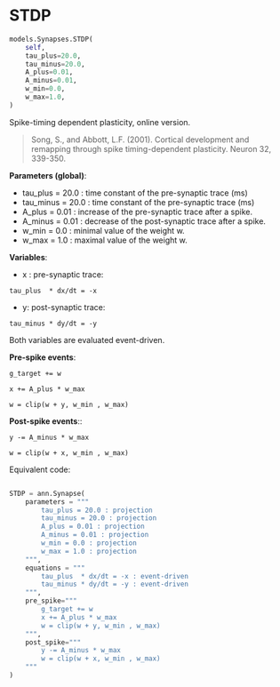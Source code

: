 # STDP { #ANNarchy.models.Synapses.STDP }

```python
models.Synapses.STDP(
    self,
    tau_plus=20.0,
    tau_minus=20.0,
    A_plus=0.01,
    A_minus=0.01,
    w_min=0.0,
    w_max=1.0,
)
```

Spike-timing dependent plasticity, online version.

> Song, S., and Abbott, L.F. (2001). Cortical development and remapping through spike timing-dependent plasticity. Neuron 32, 339-350. 

**Parameters (global)**:

* tau_plus = 20.0 : time constant of the pre-synaptic trace (ms)
* tau_minus = 20.0 : time constant of the pre-synaptic trace (ms)
* A_plus = 0.01 : increase of the pre-synaptic trace after a spike.
* A_minus = 0.01 : decrease of the post-synaptic trace after a spike. 
* w_min = 0.0 : minimal value of the weight w.
* w_max = 1.0 : maximal value of the weight w.

**Variables**:

* x : pre-synaptic trace:

```
tau_plus  * dx/dt = -x
```

* y: post-synaptic trace:

```
tau_minus * dy/dt = -y
```

Both variables are evaluated event-driven.

**Pre-spike events**:

```
g_target += w

x += A_plus * w_max

w = clip(w + y, w_min , w_max)
```

**Post-spike events**::

```
y -= A_minus * w_max

w = clip(w + x, w_min , w_max)
```

Equivalent code:

```python

STDP = ann.Synapse(
    parameters = """
        tau_plus = 20.0 : projection
        tau_minus = 20.0 : projection
        A_plus = 0.01 : projection
        A_minus = 0.01 : projection
        w_min = 0.0 : projection
        w_max = 1.0 : projection
    """,
    equations = """
        tau_plus  * dx/dt = -x : event-driven
        tau_minus * dy/dt = -y : event-driven
    """,
    pre_spike="""
        g_target += w
        x += A_plus * w_max
        w = clip(w + y, w_min , w_max)
    """,
    post_spike="""
        y -= A_minus * w_max
        w = clip(w + x, w_min , w_max)
    """
)
```